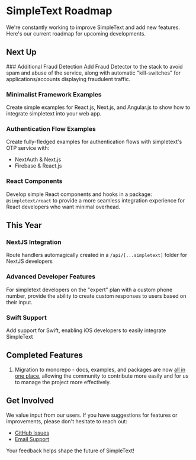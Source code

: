 
# SimpleText Roadmap

We're constantly working to improve SimpleText and add new features. Here's our current roadmap for upcoming developments.

## Next Up

<Steps>
### Additional Fraud Detection 
Add Fraud Detector to the stack to avoid spam and abuse of the service, along with automatic "kill-switches" for applications/accounts
displaying fraudulent traffic.

### Minimalist Framework Examples
Create simple examples for React.js, Next.js, and Angular.js to show how to integrate simpletext into your web app.

### Authentication Flow Examples
Create fully-fledged examples for authentication flows with simpletext's OTP service with:
- NextAuth & Next.js
- Firebase & React.js

### React Components
Develop simple React components and hooks in a package: `@simpletext/react` to provide a more seamless integration experience for React developers
who want minimal overhead. 

</Steps>

## This Year

<Steps>

### NextJS Integration
Route handlers automagically created in a `/api/[...simpletext]` folder for NextJS developers

### Advanced Developer Features
For simpletext developers on the "expert" plan with a custom phone number, provide the ability to create custom responses to users based on their input. 

### Swift Support
Add support for Swift, enabling iOS developers to easily integrate SimpleText
</Steps>

## Completed Features

1. Migration to monorepo - docs, examples, and packages are now [all in one place](https://github.com/charliemeyer2000/simpletext), allowing the 
community to contribute more easily and for us to manage the project more effectively.

## Get Involved

We value input from our users. If you have suggestions for features or improvements, please don't hesitate to reach out:

- [GitHub Issues](https://github.com/charliemeyer2000/simpletext)
- [Email Support](mailto:contact@simpletext.com)

Your feedback helps shape the future of SimpleText!